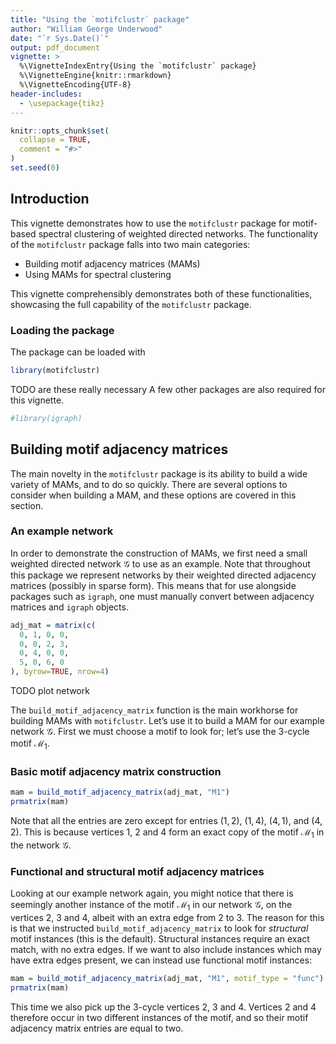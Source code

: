 ```yaml
---
title: "Using the `motifclustr` package"
author: "William George Underwood"
date: "`r Sys.Date()`"
output: pdf_document
vignette: >
  %\VignetteIndexEntry{Using the `motifclustr` package}
  %\VignetteEngine{knitr::rmarkdown}
  %\VignetteEncoding{UTF-8}
header-includes:
  - \usepackage{tikz}
---
```


```r
knitr::opts_chunk$set(
  collapse = TRUE,
  comment = "#>"
)
set.seed(0)
```

## Introduction

This vignette demonstrates how to use the `motifclustr` package for motif-based
spectral clustering of weighted directed networks.
The functionality of the `motifclustr` package falls into two main categories:

- Building motif adjacency matrices (MAMs)
- Using MAMs for spectral clustering

This vignette comprehensibly demonstrates both of these functionalities,
showcasing the full capability of the `motifclustr` package.

### Loading the package

The package can be loaded with
```r
library(motifclustr)
```

TODO are these really necessary
A few other packages are also required for this vignette.
```r
#library(igraph)
```

## Building motif adjacency matrices

The main novelty in the `motifclustr` package is its ability to
build a wide variety of MAMs, and to do so quickly.
There are several options to consider when building a MAM,
and these options are covered in this section.

### An example network

In order to demonstrate the construction of MAMs,
we first need a small weighted directed network $\mathcal{G}$ to use as an example.
Note that throughout this package we represent networks by their
weighted directed adjacency matrices (possibly in sparse form).
This means that for use alongside packages such as `igraph`,
one must manually convert between adjacency matrices and
`igraph` objects.

```r
adj_mat = matrix(c(
  0, 1, 0, 0,
  0, 0, 2, 3,
  0, 4, 0, 0,
  5, 0, 6, 0
), byrow=TRUE, nrow=4)
```

TODO plot network
\begin{tikzpicture}
\end{tikzpicture}

The `build_motif_adjacency_matrix` function is the main workhorse
for building MAMs with `motifclustr`.
Let's use it to build a MAM for our example network $\mathcal{G}$.
First we must choose a motif to look for; let's use the
3-cycle motif $\mathcal{M}_1$.

### Basic motif adjacency matrix construction

```r
mam = build_motif_adjacency_matrix(adj_mat, "M1")
prmatrix(mam)
```

Note that all the entries are zero except for entries
$(1,2)$,
$(1,4)$,
$(4,1)$,
and
$(4,2)$.
This is because vertices 1, 2 and 4 form an exact copy of
the motif $\mathcal{M}_1$ in the network $\mathcal{G}$.

### Functional and structural motif adjacency matrices

Looking at our example network again,
you might notice that there is seemingly another instance
of the motif $\mathcal{M}_1$
in our network $\mathcal{G}$,
on the vertices 2, 3 and 4,
albeit with an extra edge from 2 to 3.
The reason for this is that we instructed
`build_motif_adjacency_matrix`
to look for *structural* motif instances (this is the default).
Structural instances require an exact match, with no extra edges.
If we want to also include instances which may have extra edges present,
we can instead use functional motif instances:

```r
mam = build_motif_adjacency_matrix(adj_mat, "M1", motif_type = "func")
prmatrix(mam)
```
This time we also pick up the 3-cycle vertices 2, 3 and 4.
Vertices 2 and 4 therefore occur in two different instances
of the motif, and so their motif adjacency matrix entries are equal
to two.
